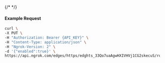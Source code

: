 {/* <!-- Code generated for API Clients. DO NOT EDIT. --> */}

#### Example Request
```bash
curl \
-X PUT \
-H "Authorization: Bearer {API_KEY}" \
-H "Content-Type: application/json" \
-H "Ngrok-Version: 2" \
-d '{"enabled":true}' \
https://api.ngrok.com/edges/https/edghts_33Qo7uaAgwHXIVHVj1CG2skecuS/routes/edghtsrt_33Qo7u7S1ILqiepdOXZIyCPgQ98/websocket_tcp_converter
```